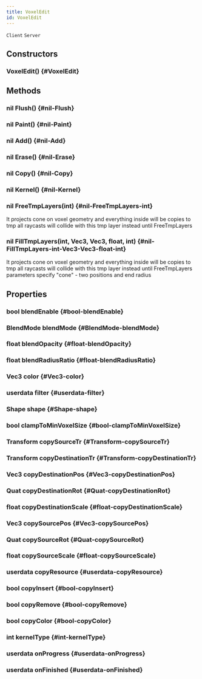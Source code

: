 ```yaml
---
title: VoxelEdit
id: VoxelEdit
---
```

`Client`
`Server`

## Constructors

### VoxelEdit() {#VoxelEdit}

## Methods

### nil Flush() {#nil-Flush}

### nil Paint() {#nil-Paint}

### nil Add() {#nil-Add}

### nil Erase() {#nil-Erase}

### nil Copy() {#nil-Copy}

### nil Kernel() {#nil-Kernel}

### nil FreeTmpLayers(int) {#nil-FreeTmpLayers-int}
It projects cone on voxel geometry and everything inside will be copies to tmp
all raycasts will collide with this tmp layer instead until FreeTmpLayers

### nil FillTmpLayers(int, Vec3, Vec3, float, int) {#nil-FillTmpLayers-int-Vec3-Vec3-float-int}
It projects cone on voxel geometry and everything inside will be copies to tmp
all raycasts will collide with this tmp layer instead until FreeTmpLayers
parameters specify "cone" - two positions and end radius

## Properties

### bool blendEnable {#bool-blendEnable}

### BlendMode blendMode {#BlendMode-blendMode}

### float blendOpacity {#float-blendOpacity}

### float blendRadiusRatio {#float-blendRadiusRatio}

### Vec3 color {#Vec3-color}

### userdata filter {#userdata-filter}

### Shape shape {#Shape-shape}

### bool clampToMinVoxelSize {#bool-clampToMinVoxelSize}

### Transform copySourceTr {#Transform-copySourceTr}

### Transform copyDestinationTr {#Transform-copyDestinationTr}

### Vec3 copyDestinationPos {#Vec3-copyDestinationPos}

### Quat copyDestinationRot {#Quat-copyDestinationRot}

### float copyDestinationScale {#float-copyDestinationScale}

### Vec3 copySourcePos {#Vec3-copySourcePos}

### Quat copySourceRot {#Quat-copySourceRot}

### float copySourceScale {#float-copySourceScale}

### userdata copyResource {#userdata-copyResource}

### bool copyInsert {#bool-copyInsert}

### bool copyRemove {#bool-copyRemove}

### bool copyColor {#bool-copyColor}

### int kernelType {#int-kernelType}

### userdata onProgress {#userdata-onProgress}

### userdata onFinished {#userdata-onFinished}

